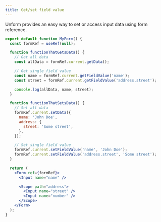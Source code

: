 ```yaml
---
title: Get/set field value
---
```


Unform provides an easy way to set or access input data using form reference.

```jsx lineNumbers=true
export default function MyForm() {
  const formRef = useRef(null);

  function functionThatGetsData() {
    // Get all data
    const allData = formRef.current.getData();

    // Get single field value
    const name = formRef.current.getFieldValue('name');
    const street = formRef.current.getFieldValue('address.street');

    console.log(allData, name, street);
  }

  function functionThatSetsData() {
    // Set all data
    formRef.current.setData({
      name: 'John Doe',
      address: {
        street: 'Some street',
      },
    });

    // Set single field value
    formRef.current.setFieldValue('name', 'John Doe');
    formRef.current.setFieldValue('address.street', 'Some street');
  }

  return (
    <Form ref={formRef}>
      <Input name="name" />

      <Scope path="address">
        <Input name="street" />
        <Input name="number" />
      </Scope>
    </Form>
  );
}
```
